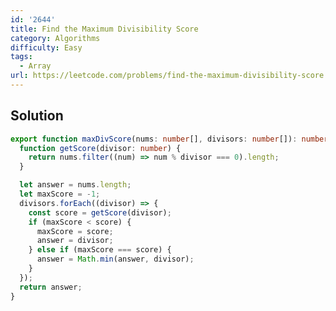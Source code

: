 ```yaml
---
id: '2644'
title: Find the Maximum Divisibility Score
category: Algorithms
difficulty: Easy
tags:
  - Array
url: https://leetcode.com/problems/find-the-maximum-divisibility-score
---
```


## Solution

```typescript filename="solution.ts" copy
export function maxDivScore(nums: number[], divisors: number[]): number {
  function getScore(divisor: number) {
    return nums.filter((num) => num % divisor === 0).length;
  }

  let answer = nums.length;
  let maxScore = -1;
  divisors.forEach((divisor) => {
    const score = getScore(divisor);
    if (maxScore < score) {
      maxScore = score;
      answer = divisor;
    } else if (maxScore === score) {
      answer = Math.min(answer, divisor);
    }
  });
  return answer;
}
```
